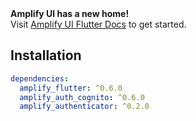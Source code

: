 <Callout warning={true}>
  <b>Amplify UI has a new home!</b>
  <br />
  Visit <a href="https://ui.docs.amplify.aws/?platform=flutter">Amplify UI Flutter Docs</a> to
  get started.
</Callout>

## Installation

```yaml
dependencies:
  amplify_flutter: ^0.6.0
  amplify_auth_cognito: ^0.6.0
  amplify_authenticator: ^0.2.0
```
